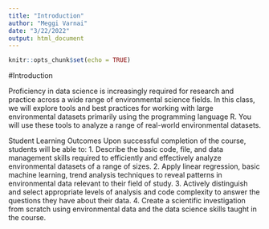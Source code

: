 ```yaml
---
title: "Introduction"
author: "Meggi Varnai"
date: "3/22/2022"
output: html_document
---
```


```r
knitr::opts_chunk$set(echo = TRUE)
```

#Introduction

Proficiency in data science is increasingly required for research and practice across a wide range of environmental science fields. In this class, we will explore tools and best practices for working with large
environmental datasets primarily using the programming language R. You will use these tools to analyze a range of real-world environmental datasets.

Student Learning Outcomes
Upon successful completion of the course, students will be able to:
1. Describe the basic code, file, and data management skills required to efficiently and effectively
analyze environmental datasets of a range of sizes.
2. Apply linear regression, basic machine learning, trend analysis techniques to reveal patterns in
environmental data relevant to their field of study.
3. Actively distinguish and select appropriate levels of analysis and code complexity to answer the
questions they have about their data.
4. Create a scientific investigation from scratch using environmental data and the data science skills
taught in the course.